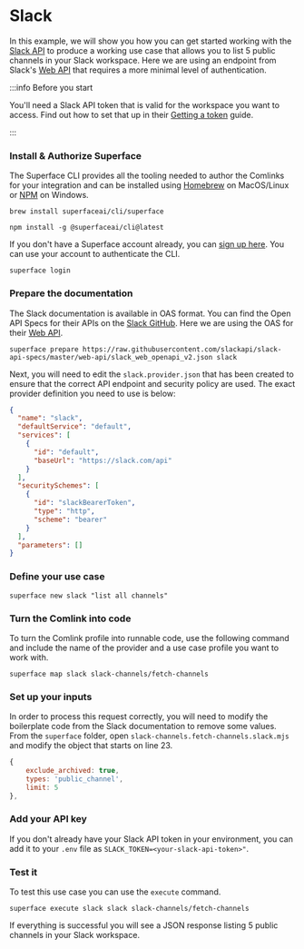 # Slack

In this example, we will show you how you can get started working with the [Slack API](https://api.slack.com/) to produce a working use case that allows you to list 5 public channels in your Slack workspace. Here we are using an endpoint from Slack's [Web API](https://api.slack.com/web) that requires a more minimal level of authentication.

:::info Before you start

You'll need a Slack API token that is valid for the workspace you want to access. Find out how to set that up in their [Getting a token](https://api.slack.com/tutorials/tracks/getting-a-token) guide.

:::

<div class="count-steps-h3">

### Install & Authorize Superface

The Superface CLI provides all the tooling needed to author the Comlinks for your integration and can be installed using [Homebrew](https://brew.sh/) on MacOS/Linux or [NPM](https://www.npmjs.com/) on Windows.

```shell title="Install with Homebrew"
brew install superfaceai/cli/superface
```

```shell title="Install with NPM"
npm install -g @superfaceai/cli@latest
```

If you don't have a Superface account already, you can [sign up here](https://superface.ai/create-account). You can use your account to authenticate the CLI.

```shell
superface login
```

### Prepare the documentation

The Slack documentation is available in OAS format. You can find the Open API Specs for their APIs on the [Slack GitHub](https://github.com/slackapi/slack-api-specs/tree/master/web-api). Here we are using the OAS for their [Web API](https://api.slack.com/web).

```shell
superface prepare https://raw.githubusercontent.com/slackapi/slack-api-specs/master/web-api/slack_web_openapi_v2.json slack
```

Next, you will need to edit the `slack.provider.json` that has been created to ensure that the correct API endpoint and security policy are used. The exact provider definition you need to use is below:

```json title="slack.provider.json"
{
  "name": "slack",
  "defaultService": "default",
  "services": [
    {
      "id": "default",
      "baseUrl": "https://slack.com/api"
    }
  ],
  "securitySchemes": [
    {
      "id": "slackBearerToken",
      "type": "http",
      "scheme": "bearer"
    }
  ],
  "parameters": []
}
```

### Define your use case

```shell
superface new slack "list all channels"
```

### Turn the Comlink into code

To turn the Comlink profile into runnable code, use the following command and include the name of the provider and a use case profile you want to work with.

```shell
superface map slack slack-channels/fetch-channels
```

### Set up your inputs

In order to process this request correctly, you will need to modify the boilerplate code from the Slack documentation to remove some values. From the `superface` folder, open `slack-channels.fetch-channels.slack.mjs` and modify the object that starts on line 23.

```js title="slack-channels.fetch-channels.slack.mjs"
{
    exclude_archived: true,
    types: 'public_channel',
    limit: 5
},
```

### Add your API key

If you don't already have your Slack API token in your environment, you can add it to your `.env` file as `SLACK_TOKEN=<your-slack-api-token>"`.

### Test it

To test this use case you can use the `execute` command.

```shell
superface execute slack slack slack-channels/fetch-channels
```

If everything is successful you will see a JSON response listing 5 public channels in your Slack workspace.

</div>
